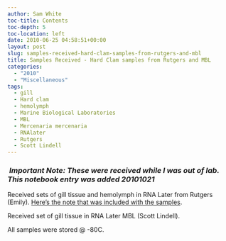 ```yaml
---
author: Sam White
toc-title: Contents
toc-depth: 5
toc-location: left
date: 2010-06-25 04:58:51+00:00
layout: post
slug: samples-received-hard-clam-samples-from-rutgers-and-mbl
title: Samples Received - Hard Clam samples from Rutgers and MBL
categories:
  - "2010"
  - "Miscellaneous"
tags:
  - gill
  - Hard clam
  - hemolymph
  - Marine Biological Laboratories
  - MBL
  - Mercenaria mercenaria
  - RNAlater
  - Rutgers
  - Scott Lindell
---
```


###  *Important Note: These were received while I was out of lab. This notebook entry was added 20101021*



Received sets of gill tissue and hemolymph in RNA Later from Rutgers (Emily). [Here's the note that was included with the samples](https://eagle.fish.washington.edu/Arabidopsis/20100624-01.jpg).

Received set of gill tissue in RNA Later MBL (Scott Lindell).

All samples were stored @ -80C.
